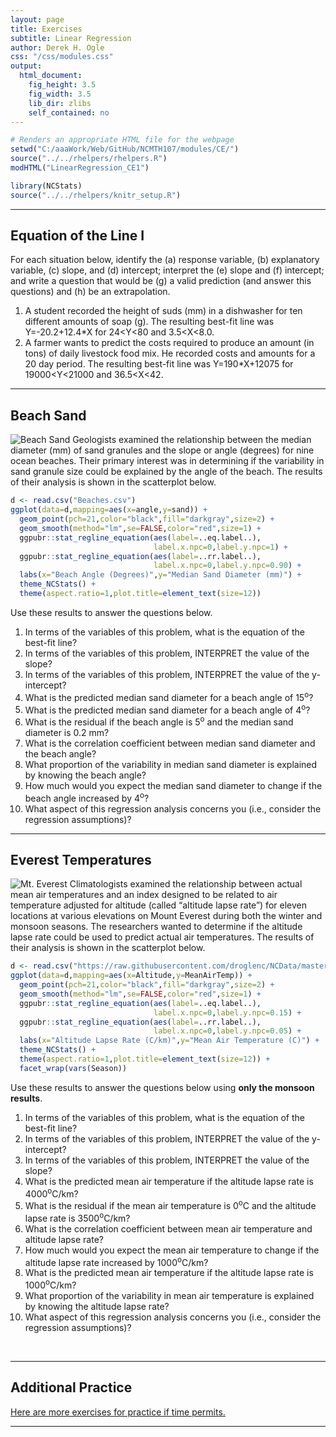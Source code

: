 ```yaml
---
layout: page
title: Exercises
subtitle: Linear Regression
author: Derek H. Ogle
css: "/css/modules.css"
output:
  html_document:
    fig_height: 3.5
    fig_width: 3.5
    lib_dir: zlibs
    self_contained: no
---
```


```r
# Renders an appropriate HTML file for the webpage
setwd("C:/aaaWork/Web/GitHub/NCMTH107/modules/CE/")
source("../../rhelpers/rhelpers.R")
modHTML("LinearRegression_CE1")
```

```r
library(NCStats)
source("../../rhelpers/knitr_setup.R")
```

----

## Equation of the Line I

For each situation below, identify the (a) response variable, (b) explanatory variable, (c) slope, and (d) intercept; interpret the (e) slope and (f) intercept; and write a question that would be (g) a valid prediction (and answer this questions) and (h) be an extrapolation.

1. A student recorded the height of suds (mm) in a dishwasher for ten different amounts of soap (g). The resulting best-fit line was Y=-20.2+12.4*X for 24<Y<80 and 3.5<X<8.0.
1. A farmer wants to predict the costs required to produce an amount (in tons) of daily livestock food mix. He recorded costs and amounts for a 20 day period. The resulting best-fit line was Y=190*X+12075 for 19000<Y<21000 and 36.5<X<42.

----

## Beach Sand
<img src="http://derekogle.com/NCMTH107/modules/CE/zimgs/beaches.jpg" alt="Beach Sand" class="img-right">
Geologists examined the relationship between the median diameter (mm) of sand granules and the slope or angle (degrees) for nine ocean beaches. Their primary interest was in determining if the variability in sand granule size could be explained by the angle of the beach. The results of their analysis is shown in the scatterplot below.

```r
d <- read.csv("Beaches.csv")
ggplot(data=d,mapping=aes(x=angle,y=sand)) +
  geom_point(pch=21,color="black",fill="darkgray",size=2) +
  geom_smooth(method="lm",se=FALSE,color="red",size=1) +
  ggpubr::stat_regline_equation(aes(label=..eq.label..),
                                label.x.npc=0,label.y.npc=1) +
  ggpubr::stat_regline_equation(aes(label=..rr.label..),
                                label.x.npc=0,label.y.npc=0.90) +
  labs(x="Beach Angle (Degrees)",y="Median Sand Diameter (mm)") +
  theme_NCStats() +
  theme(aspect.ratio=1,plot.title=element_text(size=12))
```

Use these results to answer the questions below.

1. In terms of the variables of this problem, what is the equation of the best-fit line?
1. In terms of the variables of this problem, INTERPRET the value of the slope?
1. In terms of the variables of this problem, INTERPRET the value of the y-intercept?
1. What is the predicted median sand diameter for a beach angle of 15<sup>o</sup>?
1. What is the predicted median sand diameter for a beach angle of 4<sup>o</sup>?
1. What is the residual if the beach angle is 5<sup>o</sup> and the median sand diameter is 0.2 mm?
1. What is the correlation coefficient between median sand diameter and the beach angle?
1. What proportion of the variability in median sand diameter is explained by knowing the beach angle?
1. How much would you expect the median sand diameter to change if the beach angle increased by 4<sup>o</sup>?
1. What aspect of this regression analysis concerns you (i.e., consider the regression assumptions)?

----

## Everest Temperatures
<img src="http://derekogle.com/NCMTH107/modules/CE/zimgs/MtEverest.jpg" alt="Mt. Everest" class="img-right">
Climatologists examined the relationship between actual mean air temperatures and an index designed to be related to air temperature adjusted for altitude (called "altitude lapse rate") for eleven locations at various elevations on Mount Everest during both the winter and monsoon seasons. The researchers wanted to determine if the altitude lapse rate could be used to predict actual air temperatures. The results of their analysis is shown in the scatterplot below.

```r
d <- read.csv("https://raw.githubusercontent.com/droglenc/NCData/master/EverestTemps.csv")
ggplot(data=d,mapping=aes(x=Altitude,y=MeanAirTemp)) +
  geom_point(pch=21,color="black",fill="darkgray",size=2) +
  geom_smooth(method="lm",se=FALSE,color="red",size=1) +
  ggpubr::stat_regline_equation(aes(label=..eq.label..),
                                label.x.npc=0,label.y.npc=0.15) +
  ggpubr::stat_regline_equation(aes(label=..rr.label..),
                                label.x.npc=0,label.y.npc=0.05) +
  labs(x="Altitude Lapse Rate (C/km)",y="Mean Air Temperature (C)") +
  theme_NCStats() +
  theme(aspect.ratio=1,plot.title=element_text(size=12)) +
  facet_wrap(vars(Season))
```

Use these results to answer the questions below using **only the monsoon results**.

1. In terms of the variables of this problem, what is the equation of the best-fit line?
1. In terms of the variables of this problem, INTERPRET the value of the y-intercept?
1. In terms of the variables of this problem, INTERPRET the value of the slope?
1. What is the predicted mean air temperature if the altitude lapse rate is 4000<sup>o</sup>C/km?
1. What is the residual if the mean air temperature is 0<sup>o</sup>C and the altitude lapse rate is 3500<sup>o</sup>C/km?
1. What is the correlation coefficient between mean air temperature and altitude lapse rate?
1. How much would you expect the mean air temperature to change if the altitude lapse rate increased by 1000<sup>o</sup>C/km?
1. What is the predicted mean air temperature if the altitude lapse rate is 1000<sup>o</sup>C/km?
1. What proportion of the variability in mean air temperature is explained by knowing the altitude lapse rate?
1. What aspect of this regression analysis concerns you (i.e., consider the regression assumptions)?

&nbsp;

----

## Additional Practice

[Here are more exercises for practice if time permits.](LinearRegression_CE2)

----
